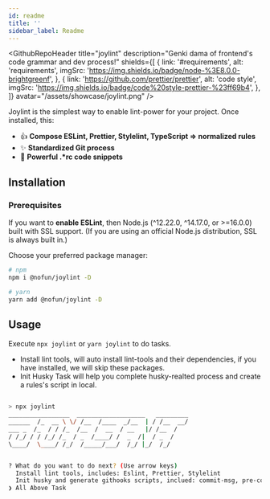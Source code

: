 ```yaml
---
id: readme
title: ''
sidebar_label: Readme
---
```



<GithubRepoHeader
  title="joylint"
  description="Genki dama of frontend's code grammar and dev process!"
  shields={[
    {
      link: '#requirements',
      alt: 'requirements',
      imgSrc: 'https://img.shields.io/badge/node-%3E8.0.0-brightgreenf',
    },
    {
      link: 'https://github.com/prettier/prettier',
      alt: 'code style',
      imgSrc: 'https://img.shields.io/badge/code%20style-prettier-%23ff69b4',
    },
  ]}
  avatar="/assets/showcase/joylint.png"
/>

<!-- -->

Joylint is the simplest way to enable lint-power for your project. Once installed, this:

- 👍 **Compose ESLint, Prettier, Stylelint, TypeScript => normalized rules**
- ✨ **Standardized Git process**
- 🥰 **Powerful .\*rc code snippets**

## Installation

### Prerequisites

If you want to **enable ESLint**, then Node.js (^12.22.0, ^14.17.0, or >=16.0.0) built with SSL support. (If you are using an official Node.js distribution, SSL is always built in.)

Choose your preferred package manager:

```bash
# npm
npm i @nofun/joylint -D

# yarn
yarn add @nofun/joylint -D
```

## Usage

Execute `npx joylint` or `yarn joylint` to do tasks.

- Install lint tools, will auto install lint-tools and their dependencies, if you have installed, we will skip these packages.
- Init Husky Task will help you complete husky-realted process and create a rules's script in local.

```bash

> npx joylint
_________________  ___________________   _________
______  /_  __ \ \/ /__  /____  _/__  | / /__  __/
___ _  /_  / / /_  /__  /  __  / __   |/ /__  /
/ /_/ / / /_/ /_  / _  /____/ /  _  /|  / _  /
\____/  \____/ /_/  /_____/___/  /_/ |_/  /_/


? What do you want to do next? (Use arrow keys)
  Install lint tools, includes: Eslint, Prettier, Stylelint
  Init husky and generate githooks scripts, inclued: commit-msg, pre-commit
❯ All Above Task

```
